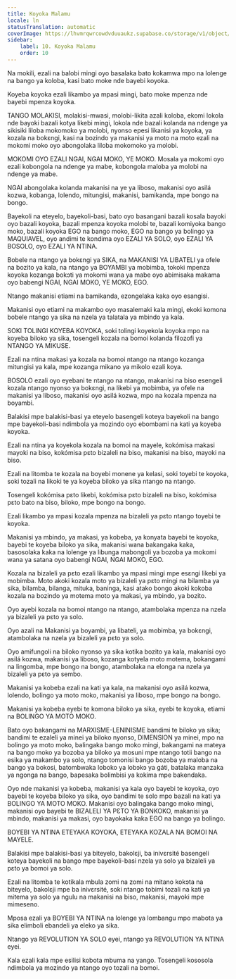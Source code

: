 ```yaml
---
title: Koyoka Malamu
locale: ln
statusTranslation: automatic
coverImage: https://lhvmrqwrcowdvduuaukz.supabase.co/storage/v1/object/public/strapi-uploads/small_cover-educacion-fundamental.webp-2d51a7828a2b1309555be27f7e2a61a0.webp
sidebar:
    label: 10. Koyoka Malamu
    order: 10
---
```

Na mokili, ezali na balobi mingi oyo basalaka bato kokamwa mpo na lolenge na bango ya koloba, kasi bato moke nde bayebi koyoka.

Koyeba koyoka ezali likambo ya mpasi mingi, bato moke mpenza nde bayebi mpenza koyoka.

TANGO MOLAKISI, molakisi-mwasi, molobi-likita azali koloba, ekomi lokola nde bayoki bazali kotya likebi mingi, lokola nde bazali kolanda na ndenge ya sikisiki liloba mokomoko ya molobi, nyonso epesi likanisi ya koyoka, ya kozala na bokɛngi, kasi na bozindo ya makanisi ya moto na moto ezali na mokomi moko oyo abongolaka liloba mokomoko ya molobi.

MOKOMI OYO EZALI NGAI, NGAI MOKO, YE MOKO. Mosala ya mokomi oyo ezali kobongola na ndenge ya mabe, kobongola maloba ya molobi na ndenge ya mabe.

NGAI abongolaka kolanda makanisi na ye ya liboso, makanisi oyo asilá kozwa, kobanga, lolendo, mitungisi, makanisi, bamikanda, mpe bongo na bongo.

Bayekoli na eteyelo, bayekoli-basi, bato oyo basangani bazali kosala bayoki oyo bazali koyoka, bazali mpenza koyoka molobi te, bazali komiyoka bango moko, bazali koyoka EGO na bango moko, EGO na bango ya bolingo ya MAQUIAVEL, oyo andimi te kondima oyo EZALI YA SOLO, oyo EZALI YA BOSOLO, oyo EZALI YA NTINA.

Bobele na ntango ya bokɛngi ya SIKA, na MAKANISI YA LIBATELI ya ofele na bozito ya kala, na ntango ya BOYAMBI ya mobimba, tokoki mpenza koyoka kozanga bokɔti ya mokomi wana ya mabe oyo abimisaka makama oyo babengi NGAI, NGAI MOKO, YE MOKO, EGO.

Ntango makanisi etiami na bamikanda, ezongelaka kaka oyo esangisi.

Makanisi oyo etiami na makambo oyo masalemaki kala mingi, ekoki komona bobele ntango ya sika na nzela ya talatala ya mbindo ya kala.

SOKI TOLINGI KOYEBA KOYOKA, soki tolingi koyekola koyoka mpo na koyeba biloko ya sika, tosengeli kozala na bomoi kolanda filozofi ya NTANGO YA MIKUSE.

Ezali na ntina makasi ya kozala na bomoi ntango na ntango kozanga mitungisi ya kala, mpe kozanga mikano ya mikolo ezali koya.

BOSOLO ezali oyo eyebani te ntango na ntango, makanisi na biso esengeli kozala ntango nyonso ya bokɛngi, na likebi ya mobimba, ya ofele na makanisi ya liboso, makanisi oyo asilá kozwa, mpo na kozala mpenza na boyambi.

Balakisi mpe balakisi-basi ya eteyelo basengeli koteya bayekoli na bango mpe bayekoli-basi ndimbola ya mozindo oyo ebombami na kati ya koyeba koyoka.

Ezali na ntina ya koyekola kozala na bomoi na mayele, kokómisa makasi mayoki na biso, kokómisa pɛto bizaleli na biso, makanisi na biso, mayoki na biso.

Ezali na litomba te kozala na boyebi monene ya kelasi, soki toyebi te koyoka, soki tozali na likoki te ya koyeba biloko ya sika ntango na ntango.

Tosengeli kokómisa pɛto likebi, kokómisa pɛto bizaleli na biso, kokómisa pɛto bato na biso, biloko, mpe bongo na bongo.

Ezali likambo ya mpasi kozala mpenza na bizaleli ya pɛto ntango toyebi te koyoka.

Makanisi ya mbindo, ya makasi, ya kobeba, ya konyata bayebi te koyoka, bayebi te koyeba biloko ya sika, makanisi wana bakangaka kaka, basosolaka kaka na lolenge ya libunga mabongoli ya bozoba ya mokomi wana ya satana oyo babengi NGAI, NGAI MOKO, EGO.

Kozala na bizaleli ya pɛto ezali likambo ya mpasi mingi mpe esɛngi likebi ya mobimba. Moto akoki kozala moto ya bizaleli ya pɛto mingi na bilamba ya sika, bilamba, bilanga, mituka, baninga, kasi atako bongo akoki kokoba kozala na bozindo ya motema moto ya makasi, ya mbindo, ya bozito.

Oyo ayebi kozala na bomoi ntango na ntango, atambolaka mpenza na nzela ya bizaleli ya pɛto ya solo.

Oyo azali na Makanisi ya boyambi, ya libateli, ya mobimba, ya bokɛngi, atambolaka na nzela ya bizaleli ya pɛto ya solo.

Oyo amifungoli na biloko nyonso ya sika kotika bozito ya kala, makanisi oyo asilá kozwa, makanisi ya liboso, kozanga kotyela moto motema, bokangami na lingomba, mpe bongo na bongo, atambolaka na elonga na nzela ya bizaleli ya pɛto ya sembo.

Makanisi ya kobeba ezali na kati ya kala, na makanisi oyo asilá kozwa, lolendo, bolingo ya moto moko, makanisi ya liboso, mpe bongo na bongo.

Makanisi ya kobeba eyebi te komona biloko ya sika, eyebi te koyoka, etiami na BOLINGO YA MOTO MOKO.

Bato oyo bakangami na MARXISME-LENINISME bandimi te biloko ya sika; bandimi te ezaleli ya minei ya biloko nyonso, DIMENSION ya minei, mpo na bolingo ya moto moko, balingaka bango moko mingi, bakangami na mateya na bango moko ya bozoba ya biloko ya mosuni mpe ntango totii bango na esika ya makambo ya solo, ntango tomonisi bango bozoba ya maloba na bango ya bokosi, batombwaka loboko ya lobɔkɔ ya gáti, batalaka manzaka ya ngonga na bango, bapesaka bolimbisi ya kokima mpe bakendaka.

Oyo nde makanisi ya kobeba, makanisi ya kala oyo bayebi te koyoka, oyo bayebi te koyeba biloko ya sika, oyo bandimi te solo mpo bazali na kati ya BOLINGO YA MOTO MOKO. Makanisi oyo balingaka bango moko mingi, makanisi oyo bayebi te BIZALELI YA PƐTO YA BONKOKO, makanisi ya mbindo, makanisi ya makasi, oyo bayokaka kaka EGO na bango ya bolingo.

BOYEBI YA NTINA ETEYAKA KOYOKA, ETEYAKA KOZALA NA BOMOI NA MAYELE.

Balakisi mpe balakisi-basi ya biteyelo, bakolɛji, ba inivɛrsité basengeli koteya bayekoli na bango mpe bayekoli-basi nzela ya solo ya bizaleli ya pɛto ya bomoi ya solo.

Ezali na litomba te kotikala mbula zomi na zomi na mitano kokɔta na biteyelo, bakolɛji mpe ba inivɛrsité, soki ntango tobimi tozali na kati ya mitema ya solo ya ngulu na makanisi na biso, makanisi, mayoki mpe mimeseno.

Mposa ezali ya BOYEBI YA NTINA na lolenge ya lombangu mpo mabota ya sika elimboli ebandeli ya eleko ya sika.

Ntango ya REVOLUTION YA SOLO eyei, ntango ya REVOLUTION YA NTINA eyei.

Kala ezali kala mpe esilisi kobota mbuma na yango. Tosengeli kososola ndimbola ya mozindo ya ntango oyo tozali na bomoi.


